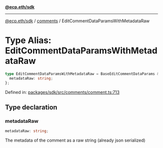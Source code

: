 [**@ecp.eth/sdk**](../../index.mdx)

***

[@ecp.eth/sdk](/sdk-reference/index.mdx) / [comments](/sdk-reference/comments/index.mdx) / EditCommentDataParamsWithMetadataRaw

# Type Alias: EditCommentDataParamsWithMetadataRaw

```ts
type EditCommentDataParamsWithMetadataRaw = BaseEditCommentDataParams & {
  metadataRaw: string;
};
```

Defined in: [packages/sdk/src/comments/comment.ts:713](https://github.com/ecp-eth/comments-monorepo/blob/main/packages/sdk/src/comments/comment.ts#L713)

## Type declaration

### metadataRaw

```ts
metadataRaw: string;
```

The metadata of the comment as a raw string (already json serialized)
